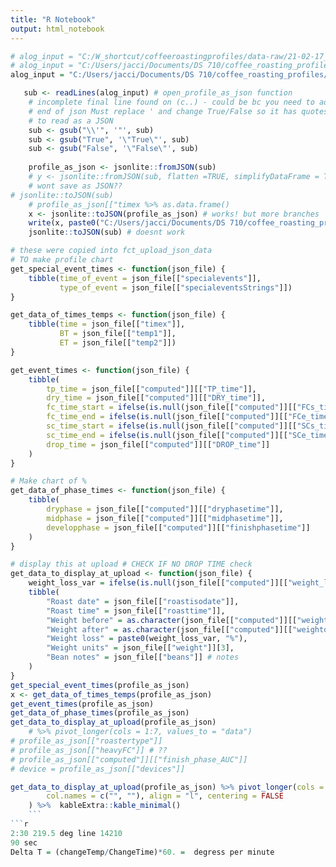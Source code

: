 ```yaml
---
title: "R Notebook"
output: html_notebook
---
```


```r

# alog_input = "C:/W_shortcut/coffeeroastingprofiles/data-raw/21-02-17_1840_ZambiaKasama_1stcrack.alog"
# alog_input = "C:/Users/jacci/Documents/DS 710/coffee_roasting_profiles/data-raw/21-02-17_1840_ZambiaKasama_1stcrack.alog"
alog_input = "C:/Users/jacci/Documents/DS 710/coffee_roasting_profiles/data-raw/21-02-09_2015_Haiti_Baptiste.alog"
```

```r
   sub <- readLines(alog_input) # open_profile_as_json function
    # incomplete final line found on (c..) - could be bc you need to add line at
    # end of json Must replace ' and change True/False so it has quotes in order
    # to read as a JSON
    sub <- gsub("\\'", '"', sub)
    sub <- gsub("True", '\"True\"', sub)
    sub <- gsub("False", '\"False\"', sub)
    
    profile_as_json <- jsonlite::fromJSON(sub)
    # y <- jsonlite::fromJSON(sub, flatten =TRUE, simplifyDataFrame = TRUE)
    # wont save as JSON??
# jsonlite::toJSON(sub)
    # profile_as_json[["timex %>% as.data.frame()
    x <- jsonlite::toJSON(profile_as_json) # works! but more branches
    write(x, paste0("C:/Users/jacci/Documents/DS 710/coffee_roasting_profiles/data-raw/saved/","test_haiti.json"))
    jsonlite::toJSON(sub) # doesnt work
```
```r
# these were copied into fct_upload_json_data
# TO make profile chart
get_special_event_times <- function(json_file) {
    tibble(time_of_event = json_file[["specialevents"]],
           type_of_event = json_file[["specialeventsStrings"]])
}

get_data_of_times_temps <- function(json_file) {
    tibble(time = json_file[["timex"]],
           BT = json_file[["temp1"]],
           ET = json_file[["temp2"]])
}

get_event_times <- function(json_file) {
    tibble(
        tp_time = json_file[["computed"]][["TP_time"]],
        dry_time = json_file[["computed"]][["DRY_time"]],
        fc_time_start = ifelse(is.null(json_file[["computed"]][["FCs_time"]]), 0, json_file[["computed"]][["FCs_time"]]),
        fc_time_end = ifelse(is.null(json_file[["computed"]][["FCe_time"]]), 0, json_file[["computed"]][["FCe_time"]]),
        sc_time_start = ifelse(is.null(json_file[["computed"]][["SCs_time"]]), 0, json_file[["computed"]][["SCs_time"]]),
        sc_time_end = ifelse(is.null(json_file[["computed"]][["SCe_time"]]), 0, json_file[["computed"]][["SCe_time"]]),
        drop_time = json_file[["computed"]][["DROP_time"]]
    )
}

# Make chart of %
get_data_of_phase_times <- function(json_file) {
    tibble(
        dryphase = json_file[["computed"]][["dryphasetime"]],
        midphase = json_file[["computed"]][["midphasetime"]],
        developphase = json_file[["computed"]][["finishphasetime"]]
    )
}

# display this at upload # CHECK IF NO DROP TIME check
get_data_to_display_at_upload <- function(json_file) {
    weight_loss_var = ifelse(is.null(json_file[["computed"]][["weight_loss"]]), 0, json_file[["computed"]][["weight_loss"]])
    tibble(
        "Roast date" = json_file[["roastisodate"]],
        "Roast time" = json_file[["roasttime"]],
        "Weight before" = as.character(json_file[["computed"]][["weightin"]]),
        "Weight after" = as.character(json_file[["computed"]][["weightout"]]),
        "Weight loss" = paste0(weight_loss_var, "%"),
        "Weight units" = json_file[["weight"]][3],
        "Bean notes" = json_file[["beans"]] # notes
    )
}
get_special_event_times(profile_as_json)
x <- get_data_of_times_temps(profile_as_json)
get_event_times(profile_as_json)
get_data_of_phase_times(profile_as_json)
get_data_to_display_at_upload(profile_as_json)    
    # %>% pivot_longer(cols = 1:7, values_to = "data")
# profile_as_json[["roastertype"]]
# profile_as_json[["heavyFC"]] # ??
# profile_as_json[["computed"]][["finish_phase_AUC"]]
# device = profile_as_json[["devices"]]
```
```r
get_data_to_display_at_upload(profile_as_json) %>% pivot_longer(cols = 1:7, values_to = "data")  %>% kableExtra::kbl(
        col.names = c("", ""), align = "l", centering = FALSE
    ) %>%  kableExtra::kable_minimal()
    ```
```r
2:30 219.5 deg line 14210
90 sec
Delta T = (changeTemp/ChangeTime)*60. =  degress per minute 
```
